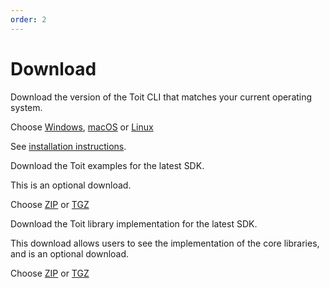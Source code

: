 ```yaml
---
order: 2
---
```


# Download

<Boxes>
<Box title="Toit CLI">

Download the version of the Toit CLI that matches your current operating system.

Choose [Windows](https://archive.toit.io/cli/latest/windows/installer), [macOS](https://archive.toit.io/cli/latest/darwin) or [Linux](https://archive.toit.io/cli/latest/linux)

See [installation instructions](../installation).

</Box>

<Box title="Toit examples">

Download the Toit examples for the latest SDK.

This is an optional download.

Choose [ZIP](https://archive.toit.io/sdk/latest/examples/windows) or [TGZ](https://archive.toit.io/sdk/latest/examples/linux)

</Box>

<Box title="Toit SDK library">

Download the Toit library implementation for the latest SDK.

This download allows users to see the implementation of the core libraries, and is an optional download.

Choose [ZIP](https://archive.toit.io/sdk/latest/lib/windows) or [TGZ](https://archive.toit.io/sdk/latest/lib/linux)

</Box>
</Boxes>
